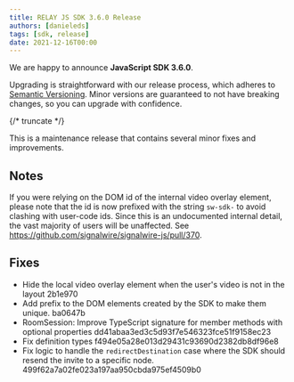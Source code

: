 ```yaml
---
title: RELAY JS SDK 3.6.0 Release
authors: [danieleds]
tags: [sdk, release]
date: 2021-12-16T00:00
---
```


We are happy to announce **JavaScript SDK 3.6.0**.

Upgrading is straightforward with our release process, which adheres to [Semantic Versioning](https://semver.org/).
Minor versions are guaranteed to not have breaking changes, so you can upgrade with confidence.

<ReleaseCard library="@signalwire/js" version="3.6.0" releaseType="minor"/>


{/* truncate */}

This is a maintenance release that contains several minor fixes and improvements.

## Notes

If you were relying on the DOM id of the internal video overlay element, please note that the id is now prefixed with the string `sw-sdk-` to avoid clashing with user-code ids. Since this is an undocumented internal detail, the vast majority of users will be unaffected. See https://github.com/signalwire/signalwire-js/pull/370.

## Fixes
 - Hide the local video overlay element when the user's video is not in the layout 2b1e970
 - Add prefix to the DOM elements created by the SDK to make them unique. ba0647b
 - RoomSession: Improve TypeScript signature for member methods with optional properties  dd41abaa3ed3c5d93f7e546323fce51f9158ec23
 - Fix definition types f494e05a28e013d29431c93690d2382db8df96e8
 - Fix logic to handle the `redirectDestination` case where the SDK should resend the invite to a specific node. 499f62a7a02fe023a197aa950cbda975ef4509b0